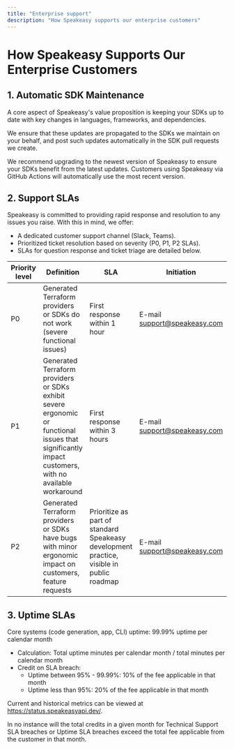 ```yaml
---
title: "Enterprise support"
description: "How Speakeasy supports our enterprise customers"
---
```



# How Speakeasy Supports Our Enterprise Customers

## 1. Automatic SDK Maintenance

A core aspect of Speakeasy's value proposition is keeping your SDKs up to date with key changes in languages, frameworks, and dependencies.

We ensure that these updates are propagated to the SDKs we maintain on your behalf, and post such updates automatically in the SDK pull requests we create.

<Callout title="Note" variant="info">
  We recommend upgrading to the newest version of Speakeasy to ensure your SDKs benefit from the latest updates. Customers using Speakeasy via GitHub Actions will automatically use the most recent version.
</Callout>


## 2. Support SLAs

Speakeasy is committed to providing rapid response and resolution to any issues you raise. With this in mind, we offer:
* A dedicated customer support channel (Slack, Teams).
* Prioritized ticket resolution based on severity (P0, P1, P2 SLAs).
* SLAs for question response and ticket triage are detailed below.

| Priority level | Definition | SLA | Initiation | Credits |
| -------- | -------- | -------- | -------- | -------- |
| P0 | Generated Terraform providers or SDKs do not work (severe functional issues) | First response within 1 hour | E-mail support@speakeasy.com | 5% of the fee applicable in the month per incident of SLA breach |
| P1 | Generated Terraform providers or SDKs exhibit severe ergonomic or functional issues that significantly impact customers, with no available workaround | First response within 3 hours | E-mail support@speakeasy.com | 2% of the fee applicable in the month per incident of SLA breach |
| P2 | Generated Terraform providers or SDKs have bugs with minor ergonomic impact on customers, feature requests | Prioritize as part of standard Speakeasy development practice, visible in public roadmap | E-mail support@speakeasy.com | n/a |


## 3. Uptime SLAs

Core systems (code generation, app, CLI) uptime: 99.99% uptime per calendar month
- Calculation: Total uptime minutes per calendar month / total minutes per calendar month
- Credit on SLA breach:
  - Uptime between 95% - 99.99%: 10% of the fee applicable in that month
  - Uptime less than 95%: 20% of the fee applicable in that month

Current and historical metrics can be viewed at https://status.speakeasyapi.dev/.

In no instance will the total credits in a given month for Technical Support SLA breaches or Uptime SLA breaches exceed the total fee applicable from the customer in that month.
